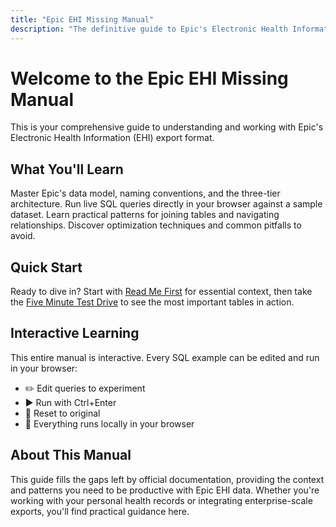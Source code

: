 ```yaml
---
title: "Epic EHI Missing Manual"
description: "The definitive guide to Epic's Electronic Health Information export format"
---
```



# Welcome to the Epic EHI Missing Manual

This is your comprehensive guide to understanding and working with Epic's Electronic Health Information (EHI) export format.

## What You'll Learn

<CardGrid stagger>
  <Card title="Core Concepts" icon="open-book">
    Master Epic's data model, naming conventions, and the three-tier architecture.
  </Card>
  <Card title="Interactive SQL" icon="terminal">
    Run live SQL queries directly in your browser against a sample dataset.
  </Card>
  <Card title="Real Patterns" icon="puzzle">
    Learn practical patterns for joining tables and navigating relationships.
  </Card>
  <Card title="Best Practices" icon="rocket">
    Discover optimization techniques and common pitfalls to avoid.
  </Card>
</CardGrid>

## Quick Start

Ready to dive in? Start with [Read Me First](/0.1-read-me-first/) for essential context, then take the [Five Minute Test Drive](/0.2-five-minute-test-drive/) to see the most important tables in action.

## Interactive Learning

This entire manual is interactive. Every SQL example can be edited and run in your browser:
- ✏️ Edit queries to experiment
- ▶️ Run with Ctrl+Enter
- 🔄 Reset to original
- 💾 Everything runs locally in your browser

## About This Manual

This guide fills the gaps left by official documentation, providing the context and patterns you need to be productive with Epic EHI data. Whether you're working with your personal health records or integrating enterprise-scale exports, you'll find practical guidance here.
